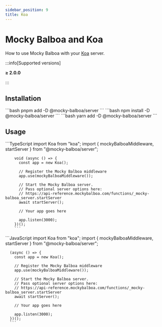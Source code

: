 ```yaml
---
sidebar_position: 9
title: Koa
---
```


# Mocky Balboa and Koa

How to use Mocky Balboa with your [Koa](https://koajs.com/) server.

:::info[Supported versions]

__≥ 2.0.0__

:::

## Installation

<Tabs groupId="package-manager">
  <TabItem value="pnpm" label="pnpm" default>
      ```bash
      pnpm add -D @mocky-balboa/server
      ```
    </TabItem>
  <TabItem value="npm" label="npm">
    ```bash
    npm install -D @mocky-balboa/server
    ```
  </TabItem>
  <TabItem value="yarn" label="yarn">
    ```bash
    yarn add -D @mocky-balboa/server
    ```
  </TabItem>
</Tabs>

## Usage

<Tabs groupId="javascript-language">
  <TabItem value="typescript" label="TypeScript" default>
        ```TypeScript
        import Koa from "koa";
        import { mockyBalboaMiddleware, startServer } from "@mocky-balboa/server";

        void (async () => {
          const app = new Koa();

          // Register the Mocky Balboa middleware
          app.use(mockyBalboaMiddleware());

          // Start the Mocky Balboa server.
          // Pass optional server options here:
          // https://api-reference.mockybalboa.com/functions/_mocky-balboa_server.startServer
          await startServer();

          // Your app goes here

          app.listen(3000);
        })();
        ```
  </TabItem>
  <TabItem value="javascript" label="JavaScript">
      ```JavaScript
      import Koa from "koa";
      import { mockyBalboaMiddleware, startServer } from "@mocky-balboa/server";

      (async () => {
        const app = new Koa();

        // Register the Mocky Balboa middleware
        app.use(mockyBalboaMiddleware());

        // Start the Mocky Balboa server.
        // Pass optional server options here:
        // https://api-reference.mockybalboa.com/functions/_mocky-balboa_server.startServer
        await startServer();

        // Your app goes here

        app.listen(3000);
      })();
      ```
  </TabItem>
</Tabs>
